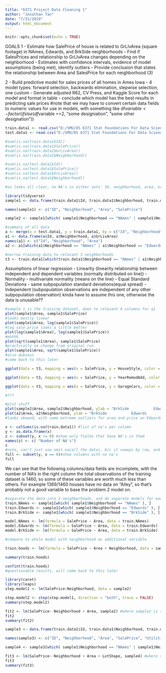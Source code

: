 ```yaml
---
title: "6371 Project Data Cleaning 1"
author: "Jonathan Tan"
date: "7/31/2019"
output: html_document
---
```


```r
knitr::opts_chunk$set(echo = TRUE)
```
GOALS
1 - Estimate how SalePrice of house is related to GrLIvArea (square footage) in NAmes, Edwards, and BrkSide neighborhoods
  - Find if SalesPrices and relationship to GrLIvArea changes depending on the neighborhood
  - Estimates with confidence intervals, evidence of model assumptions (being met), identify outliers
  - Provide conclusion that states the relationship between Area and SalesPrice for each neighborhood (3) 

2 - Build predictive model for sales prices of all homes in Ames Iowa
  - 4 model types: forward selection, backwards elimination, stepwise selection, one custom
  - Generate adjusted R62, CV Press, and Kaggle Score for each model and format in table
  - conclude which model has the best results in predicting sale prices
  #note that we may have to convert certain data fields to numeric values for use in models, with something like
  df$variable <- factor(ifslse(df$variable ==2, "some designiation", "some other designation"))
```r
train.data1 <- read.csv("D:/SMU/DS 6371 Stat Foundations For Data Science/PROJECT/train.csv")
test.data1 <- read.csv("D:/SMU/DS 6371 Stat Foundations For Data Science/PROJECT/test.csv")
```

```r
#sum(is.na(train.data1$Id))
#sum(is.na(train.data1$SalePrice))
#sum(is.na(train.data1$GrLivArea))
#sum(is.na(train.data1$Neighborhood))

#sum(is.na(test.data1$Id))
#sum(is.na(test.data1$SalePrice))
#sum(is.na(test.data1$GrLivArea))
#sum(is.na(test.data1$Neighborhood))

#so looks all clear, no NA's in either sets' ID, neighborhood, area, or sale price fields
```

```r
library(tidyverse)
sample1 <- data.frame(train.data1$Id, train.data1$Neighborhood, train.data1$GrLivArea, train.data1$SalePrice)

names(sample1) <- c("ID", "Neighborhood", "Area", "SalePrice")

sample2 <- sample1[which( sample1$Neighborhood == "NAmes" | sample1$Neighborhood == "Edwards" | sample1$Neighborhood == "BrkSide" ), ] #filter by neighborhoods

#summary of all data
a <- merge(x = test.data1, y = train.data1, by = c("Id", "Neighborhood", "GrLivArea"), all = TRUE)
a1 <- data.frame(a$Id, a$Neighborhood, a$GrLivArea)
names(a1) <- c("Id", "Neighborhood", "Area")
a2 <- a1[which(a1$Neighborhood == "NAmes" | a1$Neighborhood == "Edwards" | a1$Neighborhood == "BrkSide"), ]

#narrow training data to relevant 3 neighborhoods
t3 <- train.data1[which(train.data1$Neighborhood == "NAmes" | a1$Neighborhood == "Edwards" | a1$Neighborhood == "BrkSide"), ]
```
Assumptions of linear regression 
- Linearity (linearity relationship between independent and dependent variables  (normally distributed on line))
- Normality - multivariate normality (means on the line)
- Equal Standard Deviations - same subpopulation standard deviations(equal spread)
- Independent (subpopulation observations are independent of any other subpopulation observation)
kinda have to assume this one, otherwise the data is unusable?? 

```r
#sample 1 is the training dataset, down to relevant 4 columns for q1
plot(sample1$Area, sample1$SalePrice)
#looks mostly linear
plot(sample1$Area, log(sample1$SalePrice))
#log sale price looks a little better
plot(log(sample1$Area), log(sample1$SalePrice))
#ehhhh
plot(sqrt(sample1$Area), sample1$SalePrice)
#practically no change from original run
plot(sample1$Area, sqrt(sample1$SalePrice))
#also dubious
#come back to this later 

```

```r
ggplot(data = t3, mapping = aes(x = SalePrice, y = HouseStyle, color = t3$HouseStyle)) + geom_point()

ggplot(data = t3, mapping = aes(x = SalePrice, y = YearRemodAdd, color = t3$YearRemodAdd)) + geom_point()

ggplot(data = t3, mapping = aes(x = SalePrice, y = GarageCars, color = t3$GarageCars)) + geom_point()

```

```r
#???
```

```r



#plot stuff
plot(sample2$Area, sample2$Neighborhood, ylab = "BrkSide           Edwards           NAmes", main = "Training Data Area by Neighborhood")
plot(a2$Area, a2$Neighborhood, ylab = "BrkSide           Edwards           NAmes", main = "All Data Area By Neighborhood")
#looks skewed, with some extreme outliers for area and price on Edwards and 
```
```r
x <- colSums(is.na(train.data1)) #list of na's per column
y <- as.data.frame(x)
z <- subset(y, x != 0) #show only fields that have NA's in them 
names(z) <- c( "Number of NA's")
z
#note, can't just use omit.na(all the data), b/c it sweeps by row, and there isn't even a single row that is complete, so it returns nothing but column names
full <- subset(y, x == 0)#show columns with no na's
full
```
We can see that the following columns/data fields are incomplete, with the number of NA's in the right column 
the total observations of the training dataset is 1460, so some of these variables are worth much less than others. 
For example 1369/1460 houses have no data on "Alley", so that's probably not a good variable to base the problem 2 model on. 

```r
#separate the data into 3 neighborhoods, and do separate models for each, single linear regression style
train.NAmes <- sample1[which( sample1$Neighborhood == "NAmes" ), ]
train.Edwards <- sample1[which( sample1$Neighborhood == "Edwards" ), ]
train.BrkSide <- sample1[which( sample1$Neighborhood == "BrkSide" ), ]

model.NAmes <- lm(formula = SalePrice ~ Area, data = train.NAmes)
model.Edwards <- lm(formula = SalePrice ~ Area, data = train.Edwards)
model.BrkSide <- lm(formula = SalePrice ~ Area, data = train.BrkSide)

#compare to whole model with neighborhood as additional variable

train.hoods <- lm(formula = SalePrice ~ Area + Neighborhood, data = sample2)

summary(train.hoods)

confint(train.hoods)
#questionable results, will come back to this later 
```

```r
library(caret)
library(leaps)
step.model1 <- lm(SalePrice~Neighborhood, data = sample2)

step.model2 <- step(step.model1, direction = "both", trace = FALSE)
summary(step.model2)

fit2 <- lm(SalePrice~ Neighborhood + Area, sample2) #where sample2 is subsetted training dataset, narrowed to the 3 relevant neighborhoods
fit2
summary(fit2)

sample3 <- data.frame(train.data1$Id, train.data1$Neighborhood, train.data1$GrLivArea, train.data1$SalePrice, train.data1$Utilities, train.data1$LotShape)

names(sample3) <- c("ID", "Neighborhood", "Area", "SalePrice", "Utilities", "LotShape")

sample4 <- sample3[which( sample1$Neighborhood == "NAmes" | sample1$Neighborhood == "Edwards" | sample1$Neighborhood == "BrkSide" ), ] #filter by neighborhoods

fit3 <- lm(SalePrice~ Neighborhood + Area + LotShape, sample4) #where sample4 is the entire training dataset, narrowed to the 3 relevant neighborhoods
fit3
summary(fit3)

```
